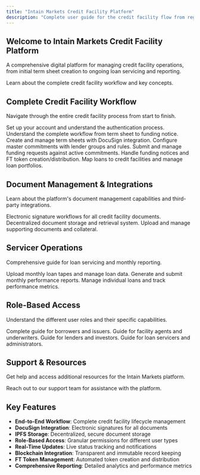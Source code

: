```yaml
---
title: "Intain Markets Credit Facility Platform"
description: "Complete user guide for the credit facility flow from registration to loan management"
---
```


## Welcome to Intain Markets Credit Facility Platform

A comprehensive digital platform for managing credit facility operations, from initial term sheet creation to ongoing loan servicing and reporting.

<Card title="Get Started" icon="rocket" horizontal href="/user-guide/overview">
  Learn about the complete credit facility workflow and key concepts.
</Card>

## Complete Credit Facility Workflow

Navigate through the entire credit facility process from start to finish.

<Columns cols={2}>
  <Card title="User Registration & Authentication" icon="user" href="/user-guide/registration">
    Set up your account and understand the authentication process.
  </Card>
  <Card title="Credit Facility Flow Overview" icon="diagram-project" href="/user-guide/credit-facility/overview">
    Understand the complete workflow from term sheet to funding notice.
  </Card>
  <Card title="Term Sheet Management" icon="file-contract" href="/user-guide/credit-facility/term-sheet">
    Create and manage term sheets with DocuSign integration.
  </Card>
  <Card title="Master Commitment Setup" icon="handshake" href="/user-guide/credit-facility/master-commitment">
    Configure master commitments with lender groups and rules.
  </Card>
  <Card title="Funding Request Process" icon="money-bill-wave" href="/user-guide/credit-facility/funding-request">
    Submit and manage funding requests against active commitments.
  </Card>
  <Card title="Funding Notice & Token Management" icon="coins" href="/user-guide/credit-facility/funding-notice">
    Handle funding notices and FT token creation/distribution.
  </Card>
  <Card title="Loan Mapping" icon="link" href="/user-guide/credit-facility/loan-mapping">
    Map loans to credit facilities and manage loan portfolios.
  </Card>
</Columns>

## Document Management & Integrations

Learn about the platform's document management capabilities and third-party integrations.

<Columns cols={2}>
  <Card title="DocuSign Integration" icon="signature" href="/user-guide/documents/docusign-integration">
    Electronic signature workflows for all credit facility documents.
  </Card>
  <Card title="IPFS Storage" icon="cloud" href="/user-guide/documents/ipfs-storage">
    Decentralized document storage and retrieval system.
  </Card>
  <Card title="File Upload Management" icon="upload" href="/user-guide/documents/file-uploads">
    Upload and manage supporting documents and collateral.
  </Card>
</Columns>

## Servicer Operations

Comprehensive guide for loan servicing and monthly reporting.

<Columns cols={2}>
  <Card title="Loan Tape Upload" icon="table" href="/user-guide/servicer/loan-tape-upload">
    Upload monthly loan tapes and manage loan data.
  </Card>
  <Card title="Monthly Reporting" icon="chart-line" href="/user-guide/servicer/monthly-reporting">
    Generate and submit monthly performance reports.
  </Card>
  <Card title="Loan Management" icon="list-check" href="/user-guide/servicer/loan-management">
    Manage individual loans and track performance metrics.
  </Card>
</Columns>

## Role-Based Access

Understand the different user roles and their specific capabilities.

<Columns cols={2}>
  <Card title="Issuer Guide" icon="building" href="/user-guide/roles/issuer">
    Complete guide for borrowers and issuers.
  </Card>
  <Card title="Facility Agent Guide" icon="user-tie" href="/user-guide/roles/facility-agent">
    Guide for facility agents and underwriters.
  </Card>
  <Card title="Lender Guide" icon="hand-holding-usd" href="/user-guide/roles/lender">
    Guide for lenders and investors.
  </Card>
  <Card title="Servicer Guide" icon="cogs" href="/user-guide/roles/servicer">
    Guide for loan servicers and administrators.
  </Card>
</Columns>

## Support & Resources

Get help and access additional resources for the Intain Markets platform.

<Card title="Contact Support" icon="headset" href="mailto:support@intainft.com">
  Reach out to our support team for assistance with the platform.
</Card>

## Key Features

- **End-to-End Workflow**: Complete credit facility lifecycle management
- **DocuSign Integration**: Electronic signatures for all documents
- **IPFS Storage**: Decentralized, secure document storage
- **Role-Based Access**: Granular permissions for different user types
- **Real-Time Updates**: Live status tracking and notifications
- **Blockchain Integration**: Transparent and immutable record keeping
- **FT Token Management**: Automated token creation and distribution
- **Comprehensive Reporting**: Detailed analytics and performance metrics